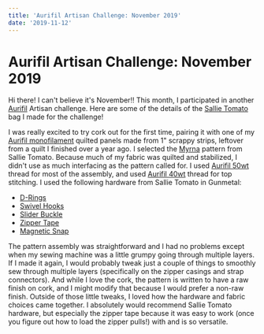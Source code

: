 ```yaml
---
title: 'Aurifil Artisan Challenge: November 2019'
date: '2019-11-12'
---
```



# Aurifil Artisan Challenge: November 2019

<BlogImage src="HB9A5543-1024x682.jpg" width="1024" height="682" />

Hi there! I can't believe it's November!! This month, I participated in another [Aurifil](https://www.aurifil.com/) Artisan challenge. Here are some of the details of the [Sallie Tomato](https://www.sallietomato.com/) bag I made for the challenge!

I was really excited to try cork out for the first time, pairing it with one of my [Aurifil monofilament](https://www.aurifil.com/products/aurifil-monofilament) quilted panels made from 1" scrappy strips, leftover from a quilt I finished over a year ago. I selected the [Myrna](https://www.sallietomato.com/shop/sewing-patterns/bags-sewing-patterns/myrna-instant-download/) pattern from Sallie Tomato. Because much of my fabric was quilted and stabilized, I didn't use as much interfacing as the pattern called for. I used [Aurifil 50wt](https://www.aurifil.com/products/aurifil-cotton-50wt) thread for most of the assembly, and used [Aurifil 40wt](https://www.aurifil.com/products/aurifil-cotton-40wt) thread for top stitching. I used the following hardware from Sallie Tomato in Gunmetal:

- [D-Rings](https://www.sallietomato.com/product-category/bag-hardware/rings/d-rings/)
- [Swivel Hooks](https://www.sallietomato.com/product-category/bag-hardware/swivel-hooks/)
- [Slider Buckle](https://www.sallietomato.com/product-category/bag-hardware/slider-buckles/)
- [](https://www.sallietomato.com/shop/supplies/zippers/3-yards-navy-zipper-tape-gunmetal-coil/)[Zipper Tape](https://www.sallietomato.com/shop/supplies/zippers/3-yards-navy-zipper-tape-gunmetal-coil/)
- [Magnetic Snap](https://www.sallietomato.com/shop/bag-hardware/snaps/magnetic-snaps/two-gunmetal-thin-extra-strong-magnetic-snaps/)

The pattern assembly was straightforward and I had no problems except when my sewing machine was a little grumpy going through multiple layers. If I made it again, I would probably tweak just a couple of things to smoothly sew through multiple layers (specifically on the zipper casings and strap connectors). And while I love the cork, the pattern is written to have a raw finish on cork, and I might modify that because I would prefer a non-raw finish. Outside of those little tweaks, I loved how the hardware and fabric choices came together. I absolutely would recommend Sallie Tomato hardware, but especially the zipper tape because it was easy to work (once you figure out how to load the zipper pulls!) with and is so versatile.

<Grid container spacing={2}>
  <Grid item md={6} xs={12}>
    <BlogImage src="HB9A5538-1024x682.jpg" width="1024" height="682" />
    <BlogImage src="HB9A5548-1024x682.jpg" width="1024" height="682" />
  </Grid>
  <Grid item md={5.5} xs={12}>
    <BlogImage src="HB9A5526-683x1024.jpg" width="683" height="1024" />
  </Grid>
</Grid>
